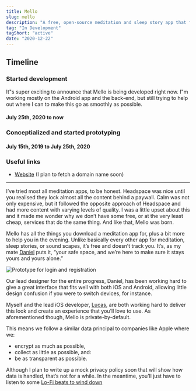 ```yaml
---
title: Mello
slug: mello
description: "A free, open-source meditation and sleep story app that focuses on you and is here to ease your mind whenever you need it."
tag: "In Development"
tagShort: "active"
date: "2020-12-22"
---
```


<h2>Timeline</h2>
<section id="timeline">
  <section className="progress">
    <h3>Started development</h3>
    <p>
      It&quot;s super exciting to announce that Mello is being developed right now. I&quot;m working mostly on the Android app and the back-end, but still trying to help out where I can to make this go as smoothly as possible.
    </p>
    <h4 className="minor">July 25th, 2020 to now</h4>
  </section>
  <section className="progress">
    <h3>Conceptialized and started prototyping</h3>
    <h4 className="minor">July 15th, 2019 to July 25th, 2020</h4>
  </section>
</section>

### Useful links
- [Website](https://mello-app.github.io/static-website) (I plan to fetch a domain name soon)

---

I’ve tried most all meditation apps, to be honest. Headspace was nice until you realised they lock almost all the content behind a paywall. Calm was not only expensive, but it followed the opposite approach of Headspace and had more content with varying levels of quality. I was a little upset about this and it made me wonder why we don’t have some free, or at the very least cheap, services that do the same thing. And like that, Mello was born.

Mello has all the things you download a meditation app for, plus a bit more to help you in the evening. Unlike basically every other app for meditation, sleep stories, or sound scapes, it’s free and doesn’t track you. It’s, as my mate [Daniel](https://cyckl.github.io) puts it, “your safe space, and we’re here to make sure it stays yours and yours alone.”

![Prototype for login and registration](/assets/projects/mello/teaser.png)

Our lead designer for the entire progress, Daniel, has been working hard to give a great interface that fits well with both iOS and Android, allowing little design confusion if you were to switch devices, for instance.

Myself and the lead iOS developer, [Lucas](https://ultra03.github.io), are both working hard to deliver this look and create an experience that you’ll love to use. As aforementioned though, Mello is private-by-default.

This means we follow a similar data principal to companies like Apple where we:
- encrypt as much as possible,
- collect as little as possible, and:
- be as transparent as possible.

Although I plan to write up a mock privacy policy soon that will show how data is handled, that’s not for a while. In the meantime, you’ll just have to listen to some [Lo-Fi beats to wind down](https://www.youtube.com/watch?v=bmVKaAV_7-A)
